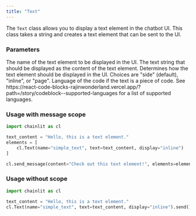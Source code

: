 ```yaml
---
title: "Text"
---
```


The `Text` class allows you to display a text element in the chatbot UI. This class takes a string and creates a text element that can be sent to the UI.

### Parameters

<ParamField path="name" type="str">
  The name of the text element to be displayed in the UI.
</ParamField>

<ParamField path="text" type="str">
  The text string that should be displayed as the content of the text element.
</ParamField>

<ParamField path="display" type="ElementDisplay" optional>
  Determines how the text element should be displayed in the UI. Choices are
  "side" (default), "inline", or "page".
</ParamField>

<ParamField path="language" type="str" optional>
  Language of the code if the text is a piece of code. See
  https://react-code-blocks-rajinwonderland.vercel.app/?path=/story/codeblock--supported-languages
  for a list of supported languages.
</ParamField>

### Usage with message scope

```python
import chainlit as cl

text_content = "Hello, this is a text element."
elements = [
    cl.Text(name="simple_text", text=text_content, display="inline")
]

cl.send_message(content="Check out this text element!", elements=elements)
```

### Usage without scope

```python
import chainlit as cl

text_content = "Hello, this is a text element."
cl.Text(name="simple_text", text=text_content, display="inline").send()
```
